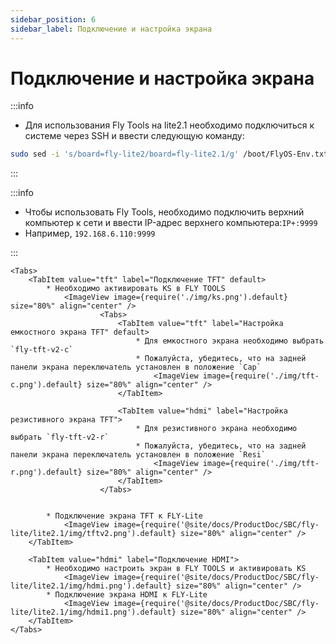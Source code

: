 ```yaml
---
sidebar_position: 6
sidebar_label: Подключение и настройка экрана
---
```




# Подключение и настройка экрана
:::info

* Для использования Fly Tools на lite2.1 необходимо подключиться к системе через SSH и ввести следующую команду:
```bash
sudo sed -i 's/board=fly-lite2/board=fly-lite2.1/g' /boot/FlyOS-Env.txt
```
:::

:::info

* Чтобы использовать Fly Tools, необходимо подключить верхний компьютер к сети и ввести IP-адрес верхнего компьютера:`IP+:9999`
* Например, `192.168.6.110:9999`

:::

    <Tabs>
        <TabItem value="tft" label="Подключение TFT" default>
            * Необходимо активировать KS в FLY TOOLS
                <ImageView image={require('./img/ks.png').default} size="80%" align="center" />
                        <Tabs>
                            <TabItem value="tft" label="Настройка емкостного экрана TFT" default>
                                * Для емкостного экрана необходимо выбрать `fly-tft-v2-c`
                                * Пожалуйста, убедитесь, что на задней панели экрана переключатель установлен в положение `Cap`
                                    <ImageView image={require('./img/tft-c.png').default} size="80%" align="center" />
                            </TabItem>

                            <TabItem value="hdmi" label="Настройка резистивного экрана TFT">
                                * Для резистивного экрана необходимо выбрать `fly-tft-v2-r`
                                * Пожалуйста, убедитесь, что на задней панели экрана переключатель установлен в положение `Resi`
                                    <ImageView image={require('./img/tft-r.png').default} size="80%" align="center" />
                            </TabItem>
                        </Tabs>


            * Подключение экрана TFT к FLY-Lite
                <ImageView image={require('@site/docs/ProductDoc/SBC/fly-lite/lite2.1/img/tftv2.png').default} size="80%" align="center" />
        </TabItem>

        <TabItem value="hdmi" label="Подключение HDMI">
            * Необходимо настроить экран в FLY TOOLS и активировать KS
                <ImageView image={require('@site/docs/ProductDoc/SBC/fly-lite/lite2.1/img/hdmi.png').default} size="80%" align="center" />               
            * Подключение экрана HDMI к FLY-Lite
                <ImageView image={require('@site/docs/ProductDoc/SBC/fly-lite/lite2.1/img/hdmi1.png').default} size="80%" align="center" />
        </TabItem>
    </Tabs>